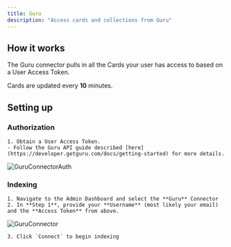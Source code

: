 ```yaml
---
title: Guru
description: "Access cards and collections from Guru"
---
```


## How it works
The Guru connector pulls in all the Cards your user has access to based on a User Access Token.

Cards are updated every **10** minutes.


## Setting up
### Authorization
    1. Obtain a User Access Token.
    - Follow the Guru API guide described [here](https://developer.getguru.com/docs/getting-started) for more details.

![GuruConnectorAuth](/assets/images/connectors/guru/GuruConnectorAuth.gif)

### Indexing
    1. Navigate to the Admin Dashboard and select the **Guru** Connector
    2. In **Step 1**, provide your **Username** (most likely your email) and the **Access Token** from above.

![GuruConnector](/assets/images/connectors/guru/GuruConnector.png)

    3. Click `Connect` to begin indexing

